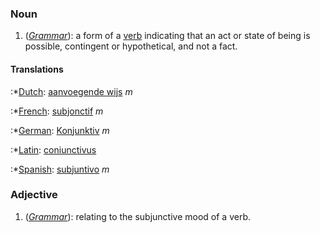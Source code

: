 ===Noun===
#(''[[grammar|Grammar]]''): a form of a [[verb]] indicating that an act or state of being is possible, contingent or hypothetical, and not a fact.

====Translations====

:*[[Dutch]]: [[aanvoegende wijs]] ''m''
:*[[French]]: [[subjonctif]] ''m''
:*[[German]]: [[Konjunktiv]] ''m''
:*[[Latin]]: [[coniunctivus]]
:*[[Spanish]]: [[subjuntivo]] ''m''

===Adjective===
#(''[[grammar|Grammar]]''): relating to the subjunctive mood of a verb.